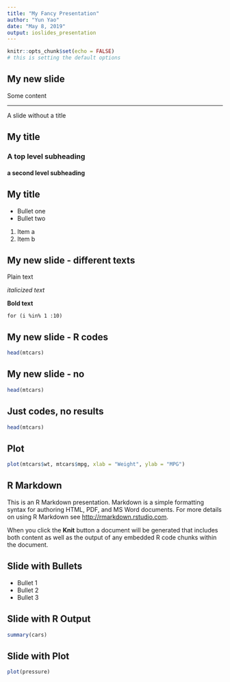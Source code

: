 ---
title: "My Fancy Presentation"
author: "Yun Yao"
date: "May 8, 2019"
output: ioslides_presentation
---

```{r setup, include=FALSE}
knitr::opts_chunk$set(echo = FALSE)
# this is setting the default options
```

## My new slide
Some content

***
A slide without a title

## My title

### A top level subheading

#### a second level subheading

## My title

- Bullet one
- Bullet two

1. Item a
2. Item b

## My new slide - different texts

Plain text

*italicized text*

**Bold text**

`for (i %in% 1 :10)`

## My new slide - R codes

```{r}
head(mtcars)
```

## My new slide - no ##
```{r, comment = "", echo = TRUE}
head(mtcars)
```


## Just codes, no results
```{r, comment = "", echo = TRUE, eval = FALSE}
head(mtcars)
```

## Plot
```{r, echo = FALSE, fig.align= "center", fig.cap= "My Awesome Figure"}
plot(mtcars$wt, mtcars$mpg, xlab = "Weight", ylab = "MPG")
```

## R Markdown

This is an R Markdown presentation. Markdown is a simple formatting syntax for authoring HTML, PDF, and MS Word documents. For more details on using R Markdown see <http://rmarkdown.rstudio.com>.

When you click the **Knit** button a document will be generated that includes both content as well as the output of any embedded R code chunks within the document.

## Slide with Bullets

- Bullet 1
- Bullet 2
- Bullet 3

## Slide with R Output

```{r cars, echo = TRUE}
summary(cars)
```

## Slide with Plot

```{r pressure}
plot(pressure)
```

